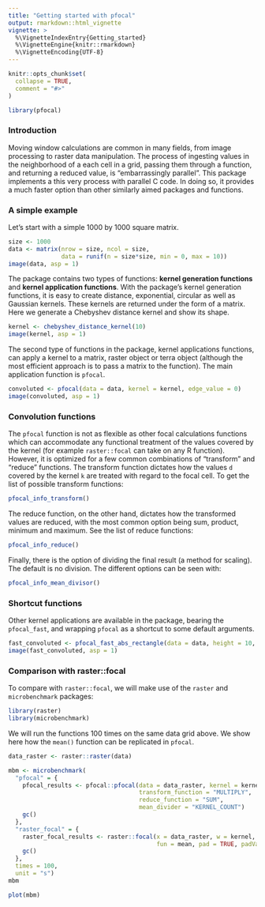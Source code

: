 ---
title: "Getting started with pfocal"
output: rmarkdown::html_vignette
vignette: >
  %\VignetteIndexEntry{Getting_started}
  %\VignetteEngine{knitr::rmarkdown}
  %\VignetteEncoding{UTF-8}
---

```{r, include = FALSE}
knitr::opts_chunk$set(
  collapse = TRUE,
  comment = "#>"
)
```

```{r setup}
library(pfocal)
```

### Introduction

Moving window calculations are common in many fields, from image processing to raster data manipulation. The process of ingesting values in the neighborhood of a each cell in a grid, passing them through a function, and returning a reduced value, is "embarrassingly parallel". This package implements a this very process with parallel C code. In doing so, it provides a much faster option than other similarly aimed packages and functions.

### A simple example

Let's start with a simple 1000 by 1000 square matrix.

```{r}
size <- 1000
data <- matrix(nrow = size, ncol = size, 
               data = runif(n = size*size, min = 0, max = 10))
image(data, asp = 1)
```

The package contains two types of functions: **kernel generation functions** and **kernel application functions**. With the package's kernel generation functions, it is easy to create distance, exponential, circular as well as Gaussian kernels. These kernels are returned under the form of a matrix. Here we generate a Chebyshev distance kernel and show its shape.

```{r}
kernel <- chebyshev_distance_kernel(10)
image(kernel, asp = 1)
```

The second type of functions in the package, kernel applications functions, can apply a kernel to a matrix, raster object or terra object (although the most efficient approach is to pass a matrix to the function). The main application function is `pfocal`. 

```{r}
convoluted <- pfocal(data = data, kernel = kernel, edge_value = 0)
image(convoluted, asp = 1)
```

### Convolution functions

The `pfocal` function is not as flexible as other focal calculations functions which can accommodate any functional treatment of the values covered by the kernel (for example `raster::focal` can take on any R function). However, it is optimized for a few common combinations of "transform" and "reduce" functions. The transform function dictates how the values `d` covered by the kernel `k` are treated with regard to the focal cell. To get the list of possible transform functions:

```{r}
pfocal_info_transform()
```

The reduce function, on the other hand, dictates how the transformed values are reduced, with the most common option being sum, product, minimum and maximum. See the list of reduce functions:

```{r}
pfocal_info_reduce()
```

Finally, there is the option of dividing the final result (a method for scaling). The default is no division. The different options can be seen with:

```{r}
pfocal_info_mean_divisor()
```

### Shortcut functions

Other kernel applications are available in the package, bearing the `pfocal_fast`, and wrapping `pfocal` as a shortcut to some default arguments.

```{r}
fast_convoluted <- pfocal_fast_abs_rectangle(data = data, height = 10, width = 10)
image(fast_convoluted, asp = 1)
```

### Comparison with raster::focal

To compare with `raster::focal`, we will make use of the `raster` and `microbenchmark` packages:

```{r}
library(raster)
library(microbenchmark)
```

We will run the functions 100 times on the same data grid above. We show here how the `mean()` function can be replicated in `pfocal`.

```{r}
data_raster <- raster::raster(data)

mbm <- microbenchmark(
  "pfocal" = {
    pfocal_results <- pfocal::pfocal(data = data_raster, kernel = kernel, 
                                     transform_function = "MULTIPLY",
                                     reduce_function = "SUM", 
                                     mean_divider = "KERNEL_COUNT")
    gc()
  },
  "raster_focal" = {
    raster_focal_results <- raster::focal(x = data_raster, w = kernel, 
                                          fun = mean, pad = TRUE, padValue = 0)
    gc()
  },
  times = 100,
  unit = "s")
mbm
```

```{r}
plot(mbm)
```